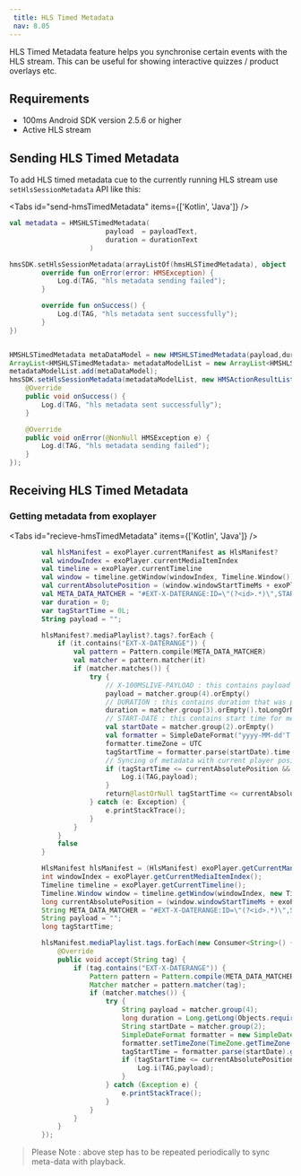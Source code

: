 ```yaml
---
 title: HLS Timed Metadata
 nav: 8.05
---
```


HLS Timed Metadata feature helps you synchronise certain events with the HLS stream. This can be useful for showing interactive quizzes / product overlays etc.

## Requirements

- 100ms Android SDK version 2.5.6 or higher
- Active HLS stream

## Sending HLS Timed Metadata

To add HLS timed metadata cue to the currently running HLS stream use `setHlsSessionMetadata` API like this:

<Tabs id="send-hmsTimedMetadata" items={['Kotlin', 'Java']} />

<Tab id='send-hmsTimedMetadata-0'>

```kotlin
val metadata = HMSHLSTimedMetadata(
                        payload  = payloadText,
                        duration = durationText
                    )

hmsSDK.setHlsSessionMetadata(arrayListOf(hmsHLSTimedMetadata), object : HMSActionResultListener {
        override fun onError(error: HMSException) {
            Log.d(TAG, "hls metadata sending failed");
        }

        override fun onSuccess() {
            Log.d(TAG, "hls metadata sent successfully");
        }
})
```

</Tab>

<Tab id='send-hmsTimedMetadata-1'>

```java

HMSHLSTimedMetadata metaDataModel = new HMSHLSTimedMetadata(payload,duration,metaData);
ArrayList<HMSHLSTimedMetadata> metadataModelList = new ArrayList<HMSHLSTimedMetadata>(metaDataModel);
metadataModelList.add(metaDataModel);
hmsSDK.setHlsSessionMetadata(metadataModelList, new HMSActionResultListener() {
    @Override
    public void onSuccess() {
        Log.d(TAG, "hls metadata sent successfully");
    }

    @Override
    public void onError(@NonNull HMSException e) {
        Log.d(TAG, "hls metadata sending failed");
    }
});
```

</Tab>

## Receiving HLS Timed Metadata

### Getting metadata from exoplayer

<Tabs id="recieve-hmsTimedMetadata" items={['Kotlin', 'Java']} />

<Tab id='recieve-hmsTimedMetadata-0'>

```kotlin
        val hlsManifest = exoPlayer.currentManifest as HlsManifest?
        val windowIndex = exoPlayer.currentMediaItemIndex
        val timeline = exoPlayer.currentTimeline
        val window = timeline.getWindow(windowIndex, Timeline.Window())
        val currentAbsolutePosition = (window.windowStartTimeMs + exoPlayer.currentPosition)
        val META_DATA_MATCHER = "#EXT-X-DATERANGE:ID=\"(?<id>.*)\",START-DATE=\"(?<startDate>.*)\",DURATION=(?<duration>.*),X-100MSLIVE-PAYLOAD=\"(?<payload>.*)\""
        var duration = 0;
        var tagStartTime = 0L;
        String payload = "";

        hlsManifest?.mediaPlaylist?.tags?.forEach {
            if (it.contains("EXT-X-DATERANGE")) {
                val pattern = Pattern.compile(META_DATA_MATCHER)
                val matcher = pattern.matcher(it)
                if (matcher.matches()) {
                    try {
                        // X-100MSLIVE-PAYLOAD : this contains payload passed in metadata from setHlsSessionMetadata()  
                        payload = matcher.group(4).orEmpty()
                        // DURATION : this contains duration that was passed in metadata from setHlsSessionMetadata()
                        duration = matcher.group(3).orEmpty().toLongOrNull()?.times(1000) ?: 0
                        // START-DATE : this contains start time for metadata
                        val startDate = matcher.group(2).orEmpty()
                        val formatter = SimpleDateFormat("yyyy-MM-dd'T'HH:mm:ss.SSS'Z'")
                        formatter.timeZone = UTC
                        tagStartTime = formatter.parse(startDate).time
                        // Syncing of metadata with current player position.
                        if (tagStartTime <= currentAbsolutePosition && currentAbsolutePosition - tagStartTime <= duration) {
                            Log.i(TAG,payload);
                        }
                        return@lastOrNull tagStartTime <= currentAbsolutePosition
                    } catch (e: Exception) {
                        e.printStackTrace();
                    }
                }
            }
            false
        }
```
</Tab>

<Tab id='recieve-hmsTimedMetadata-1'>

```java 
        HlsManifest hlsManifest = (HlsManifest) exoPlayer.getCurrentManifest();
        int windowIndex = exoPlayer.getCurrentMediaItemIndex();
        Timeline timeline = exoPlayer.getCurrentTimeline();
        Timeline.Window window = timeline.getWindow(windowIndex, new Timeline.Window());
        long currentAbsolutePosition = (window.windowStartTimeMs + exoPlayer.getCurrentPosition());
        String META_DATA_MATCHER = "#EXT-X-DATERANGE:ID=\"(?<id>.*)\",START-DATE=\"(?<startDate>.*)\",DURATION=(?<duration>.*),X-100MSLIVE-PAYLOAD=\"(?<payload>.*)\""
        String payload = "";
        long tagStartTime; 

        hlsManifest.mediaPlaylist.tags.forEach(new Consumer<String>() {
            @Override
            public void accept(String tag) {
                if (tag.contains("EXT-X-DATERANGE")) {
                    Pattern pattern = Pattern.compile(META_DATA_MATCHER);
                    Matcher matcher = pattern.matcher(tag);
                    if (matcher.matches()) {
                        try {
                            String payload = matcher.group(4);
                            long duration = Long.getLong(Objects.requireNonNull(matcher.group(3))) * (1000);
                            String startDate = matcher.group(2);
                            SimpleDateFormat formatter = new SimpleDateFormat("yyyy-MM-dd'T'HH:mm:ss.SSS'Z'");
                            formatter.setTimeZone(TimeZone.getTimeZone("UTC"));
                            tagStartTime = formatter.parse(startDate).getTime();
                            if (tagStartTime <= currentAbsolutePosition && currentAbsolutePosition - tagStartTime <= duration) {
                                Log.i(TAG,payload);
                            }
                        } catch (Exception e) {
                            e.printStackTrace();
                        }
                    }
                }
            }
        });

```
</Tab>

>  Please Note : above step has to be repeated periodically to sync meta-data with playback.


